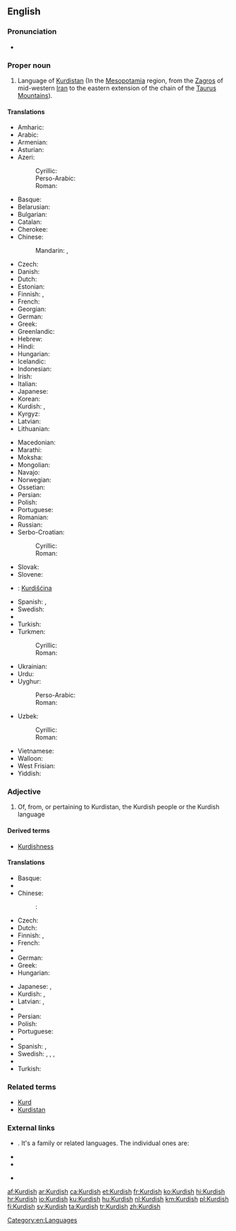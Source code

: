 ==English==
{{interwiktionary|code=ku}}
{{wikipedia}}

===Pronunciation===
* {{audio|en-us-Kurdish.ogg|Audio (US)}}

===Proper noun===
{{en-proper noun}}

# Language of [[Kurdistan]] (In the [[Mesopotamia]] region, from the [[Zagros]] of mid-western [[Iran]] to the eastern extension of the chain of the [[Taurus Mountains]]).

====Translations====
{{trans-top|language of Kurdistan}}
* Amharic: {{t|am|ኩርድኛ}}
* Arabic: {{t+|ar|كردية|f|tr=kurdíyya|sc=Arab}}
* Armenian: {{t|hy|քրդերեն|tr=k’rderen}}
* Asturian: {{t|ast|curdu|m}}
* Azeri:
*: Cyrillic: {{t|az|күрдҹә|sc=Cyrl}}
*: Perso-Arabic: {{t|az|کوردجه|sc=fa-Arab}}
*: Roman: {{t+|az|kürdcə}}
* Basque: {{t+|eu|kurduera}}
* Belarusian: {{t|be|курдская|f|tr=kúrdskaja|sc=Cyrl}}
* Bulgarian: {{t|bg|кюрдски|tr=kǔrdski}}
* Catalan: {{t|ca|kurd|m}}
* Cherokee: {{t|chr|ᎫᎸᏗ|tr=gulvdi}}
* Chinese:
*: Mandarin: {{t|cmn|庫爾德語|sc=Hani}}, {{t|cmn|库尔德语|tr=Kù'ěrdé yǔ|sc=Hani}}
* Czech: {{t|cs|kurdština|f}}
* Danish: {{t|da|kurdisk|c}}
* Dutch: {{t+|nl|Koerdisch|n}}
* Estonian: {{t|et|Kurdi}}
* Finnish: {{t+|fi|kurdi}}, {{t|fi|kurdin kieli}}
* French: {{t+|fr|kurde|m}}
* Georgian: {{t|ka|ქურთული|tr=kurduli|sc=Geor}}
* German: {{t+|de|Kurdisch|n}}
* Greek: {{t+|el|κουρδικά|tr=kourdiká}}
* Greenlandic: {{t|kl|Kurdiskisut}}
* Hebrew: {{t|he|כורדית|f|tr=kurdít|sc=Hebr}}
* Hindi: {{t|hi|कुर्दी|f|tr=kurdī|sc=Deva}}
* Hungarian: {{t+|hu|kurd}}
* Icelandic: {{t|is|Kúrdíska}}
* Indonesian: {{t|id|Kurdi}}
* Irish: {{t|ga|Coirdis}}
* Italian: {{t+|it|curdo|m}}
* Japanese: {{t+|ja|クルド語|tr=Kurudo-go|sc=Jpan}}
* Korean: {{t|ko|쿠르드어|tr=Kureudeu-eo|sc=Kore}}
* Kurdish: {{t+|ku|kurdî}}, {{t+|ku|کوردی|sc=ku-Arab}}
* Kyrgyz: {{t|ky|курд|tr=qurd}}
* Latvian: {{t|lv|kurdu valoda}}
* Lithuanian: {{t|lt|Kurdiškai}}
{{trans-mid}}
* Macedonian: {{t|mk|курдски|m}}
* Marathi: {{t|mr|कुर्दी|f|tr=kurdī|sc=Deva}}
* Moksha: {{t|mdf|курдонь|tr=kurdonʹ}}
* Mongolian: {{t|mn|курд|tr=kurd|sc=Cyrl}}
* Navajo: {{t|nv|Kʼóódii bizaad}}
* Norwegian: {{t+|no|kurdisk}}
* Ossetian: {{t|os|курдаг}}
* Persian: {{t+|fa|کردی|tr=kordi|sc=fa-Arab}}
* Polish: {{t+|pl|kurdyjski}}
* Portuguese: {{t+|pt|curdo|m}}
* Romanian: {{t|ro|Curdă}}
* Russian: {{t+|ru|курдский|m|tr=kúrdskij}}
* Serbo-Croatian:
*: Cyrillic: {{t|sh|курдски|m}}
*: Roman: {{t|sh|kurdski|m}}
* Slovak: {{t+|sk|kurdčina}}
* Slovene: {{t+|sl|kurdščina}}
* {{ttbc|Sorbian}}<!-- should be in a sub-item -->: [[Kurdišćina]]
* Spanish: {{t+|es|kurdo|m}}, {{t|es|curdo|m}}
* Swedish: {{t+|sv|kurdiska}}
* {{trreq|tg}}
* Turkish: {{t+|tr|Kürtçe}}
* Turkmen:
*: Cyrillic: {{t|tk|күртче|sc=Cyrl}}
*: Roman: {{t|tk|kürtçe}}
* Ukrainian: {{t+|uk|курдська|f|tr=kúrds'ka|sc=Cyrl}}
* Urdu: {{t|ur|کردی|f|tr=kurdī|sc=ur-Arab}}
* Uyghur:
*: Perso-Arabic: {{t|ug|كۇردچە|tr=kurdche|sc=fa-Arab}}
*: Roman: {{t|ug|kurdqə|sc=Latn}}
* Uzbek:
*: Cyrillic: {{t|uz|курдча}}
*: Roman: {{t|uz|kurdcha}}
* Vietnamese: {{t|vi|tiếng Kurd}}
* Walloon: {{t|wa|Kurdi}}
* West Frisian: {{t|fy|Koerdysk}}
* Yiddish: {{t|yi|קורדיש|n|tr=kurdish|sc=Hebr}}
{{trans-bottom}}

===Adjective===
{{en-adj|-}}

# Of, from, or pertaining to Kurdistan, the Kurdish people or the Kurdish language

====Derived terms====
* [[Kurdishness]]

====Translations====
{{trans-top|of, from, or pertaining to Kurdistan, the Kurdish people or the Kurdish language}}
* Basque: {{t|eu|kurdu}}
* {{trreq|bg}}
* Chinese:
*: {{ttbc|cmn}}: {{t|cmn|库尔德的|tr=Kùěrdé de|sc=Hani}}
* Czech: {{t|cs|kurdský}}
* Dutch: {{t+|nl|Koerdisch}}
* Finnish: {{t|fi|kurdilainen}}, {{qualifier|in compounds}} {{t|fi|kurdi-}}
* French: {{t+|fr|kurde}}
* {{trreq|ka}}
* German: {{t+|de|kurdisch}}
* Greek: {{t+|el|κουρδικός}}
* Hungarian: {{t+|hu|kurd}}
{{trans-mid}}
* Japanese: {{t|ja|クルド|tr=kurudo no|alt=クルドの|sc=Jpan}}, {{t|ja|[[クルド]][[風]]の|tr=kurudo-fuu no|sc=Jpan}}
* Kurdish: {{t+|ku|kurdî}}, {{t+|ku|کوردی|sc=ku-Arab}}
* Latvian: {{t|lv|kurdu}}, {{t|lv|kurdisks}}
* {{trreq|os}}
* Persian: {{t+|fa|کردی|tr=Kordi}}
* Polish: {{t+|pl|kurdyjski|m}}
* Portuguese: {{t+|pt|curdo}}
* {{trreq|ro}}
* Spanish: {{t|es|curdo}}, {{t+|es|kurdo}}
* Swedish: {{t+|sv|kurdiska}}, {{t+|sv|kurdiske}}, {{t+|sv|kurdisk}}, {{t+|sv|kurdiskt}}
* {{trreq|tg}}
* Turkish: {{t+|tr|Kürtçe}}
{{trans-bottom}}

===Related terms===
* [[Kurd]]
* [[Kurdistan]]

===External links===
* {{ISO 639|3code=kur|1code=ku}}. It's a family or related languages. The individual ones are:
{{top2}}
* {{ethnologue|lang=Central Kurdish|code=ckb}}
* {{ethnologue|lang=Northern Kurdish|code=kmr}}
{{mid2}}
* {{ethnologue|lang=Southern Kurdish|code=sdh}}
{{bottom}}

[[Category:en:Languages]]

[[af:Kurdish]]
[[ar:Kurdish]]
[[ca:Kurdish]]
[[et:Kurdish]]
[[fr:Kurdish]]
[[ko:Kurdish]]
[[hi:Kurdish]]
[[hr:Kurdish]]
[[io:Kurdish]]
[[ku:Kurdish]]
[[hu:Kurdish]]
[[nl:Kurdish]]
[[km:Kurdish]]
[[pl:Kurdish]]
[[fi:Kurdish]]
[[sv:Kurdish]]
[[ta:Kurdish]]
[[tr:Kurdish]]
[[zh:Kurdish]]